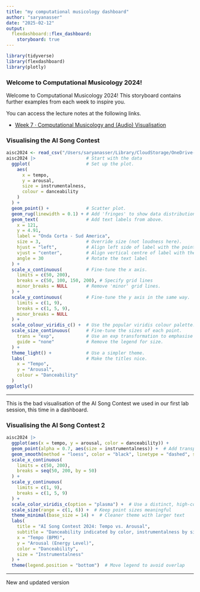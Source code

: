 ```yaml
---
title: "my computational musicology dashboard"
author: "saryanasser"
date: "2025-02-12"
output: 
  flexdashboard::flex_dashboard:
    storyboard: true
---
```

```r
library(tidyverse)
library(flexdashboard)
library(plotly)
```

### Welcome to Computational Musicology 2024!

Welcome to Computational Musicology 2024! This storyboard contains further examples from each week to inspire you.

You can access the lecture notes at the following links.

- [Week 7 · Computational Musicology and (Audio) Visualisation](./notes/compmus2025-w07.html)

### Visualising the AI Song Contest

```r
aisc2024 <- read_csv("/Users/saryanasser/Library/CloudStorage/OneDrive-UvA/Computational Musicology/saryanasser/aisc2024.csv")
aisc2024 |>                   # Start with the data
  ggplot(                     # Set up the plot.
    aes(
      x = tempo,
      y = arousal,
      size = instrumentalness,
      colour = danceability
    )
  ) +
  geom_point() +              # Scatter plot.
  geom_rug(linewidth = 0.1) + # Add 'fringes' to show data distribution.
  geom_text(                  # Add text labels from above.
    x = 121,
    y = 4.91,
    label = "Onda Corta - Sud America",
    size = 3,                 # Override size (not loudness here).
    hjust = "left",           # Align left side of label with the point.
    vjust = "center",         # Align vertical centre of label with the point.
    angle = 30                # Rotate the text label
  ) +
  scale_x_continuous(         # Fine-tune the x axis.
    limits = c(50, 200),
    breaks = c(50, 100, 150, 200), # Specify grid lines
    minor_breaks = NULL       # Remove 'minor' grid lines.
  ) +
  scale_y_continuous(         # Fine-tune the y axis in the same way.
    limits = c(1, 9),
    breaks = c(1, 5, 9),
    minor_breaks = NULL
  ) +
  scale_colour_viridis_c() +  # Use the popular viridis colour palette.
  scale_size_continuous(      # Fine-tune the sizes of each point.
    trans = "exp",            # Use an exp transformation to emphasise loud..
    guide = "none"            # Remove the legend for size.
  ) +
  theme_light() +             # Use a simpler theme.
  labs(                       # Make the titles nice.
    x = "Tempo",
    y = "Arousal",
    colour = "Danceability"
  )
ggplotly()
```
***
This is the bad visualisation of the AI Song Contest we used in our first lab session, this time in a dashboard.

### Visualising the AI Song Contest 2
```r
aisc2024 |> 
  ggplot(aes(x = tempo, y = arousal, color = danceability)) +
  geom_point(alpha = 0.7, aes(size = instrumentalness)) +  # Add transparency for visibility
  geom_smooth(method = "loess", color = "black", linetype = "dashed", se = FALSE) +  # Trend line for clarity
  scale_x_continuous(
    limits = c(50, 200),
    breaks = seq(50, 200, by = 50)
  ) +
  scale_y_continuous(
    limits = c(1, 9),
    breaks = c(1, 5, 9)
  ) +
  scale_color_viridis_c(option = "plasma") +  # Use a distinct, high-contrast palette
  scale_size(range = c(1, 6)) +  # Keep point sizes meaningful
  theme_minimal(base_size = 14) +  # Cleaner theme with larger text
  labs(
    title = "AI Song Contest 2024: Tempo vs. Arousal",
    subtitle = "Danceability indicated by color, instrumentalness by size",
    x = "Tempo (BPM)",
    y = "Arousal (Energy Level)",
    color = "Danceability",
    size = "Instrumentalness"
  ) +
  theme(legend.position = "bottom")  # Move legend to avoid overlap
```

***
New and updated version 
